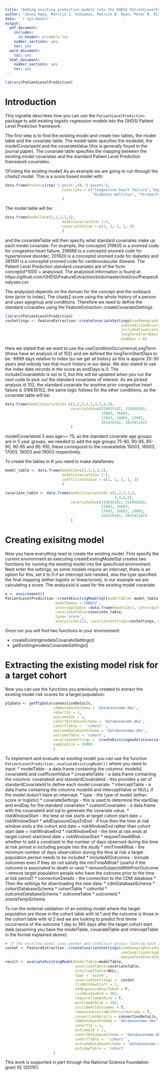 ```yaml
---
title: "Adding existing prediction models into the OHDSI PatientLevelPrediction framework"
author: "Jenna Reps, Martijn J. Schuemie, Patrick B. Ryan, Peter R. Rijnbeek"
date: '`r Sys.Date()`'
output:
  pdf_document:
    includes:
      in_header: preamble.tex
    number_sections: yes
    toc: yes
  word_document:
    toc: yes
  html_document:
    number_sections: yes
    toc: yes
---
```

<!--
%\VignetteEngine{knitr}
%\VignetteIndexEntry{Adding existing patient-level predictive models}
-->

```r
library(PatientLevelPrediction)
```
\newpage
# Introduction

This vignette describes how you can use the `PatientLevelPrediction` package to add existing logistic regression models into the OHDSI Patient Level Prediction framework.

The first step is to find the existing model and create two tables, the model table and the covariate table.  The model table specifies the modedId, the modelCovariateId and the covariateValue (this is generally found in the journal paper).  The covariate table specifies the mapping between the existing model covariates and the standard Patient Level Prediction framework covariates.



![Finding the existing model]
As an example we are going to run through the chads2 model.  This is a score based model with:
```r
data.frame(Point=c(rep('1 point',4),'2 points'),
                          Covariate = c("Congestive heart failure","Hypertension", "Age >= 75 years",
                                        "Diabetes mellitus", "Stroke/transient ischemic attack")
                          )
```

The model table will be:

```r
data.frame(modelId=c(1,1,1,1,1),
                          modelCovariateId= 1:5, 
                          covariateValue = c(1, 1, 1, 1, 2)
                          )
```
                          
and the covariateTable will then specify what standard covariates make up each model covariate.  For example, the conceptid 319835 is a snomed code for congestive heart failure, 316866 is a conceptid snomed code for hypertensive disorder, 201820 is a conceptid snomed code for diabetes and 381591 is a conceptid snomed code for cerebrovascular disease.  The Patient Level Prediction standard covariates are of the form: conceptid*1000 + analysisid.  The analysisid information is found at: https://github.com/OHDSI/FeatureExtraction/blob/master/inst/csv/PrespecAnalyses.csv

The analysisid depends on the domain for the concept and the lookback time (prior to index).  The chads2 score using the whole history of a person and uses agegroup and conditions.  Therefore we need to define the standard covaraites using the FeatureExtraction::createCovariateSettings

```r
library(PatientLevelPrediction)
covSettings <- FeatureExtraction::createCovariateSettings(useDemographicsAgeGroup = T, 
                                                     useConditionOccurrenceLongTerm = T,
                                                     includedCovariateIds = c(),
                                                     longTermStartDays = -9999, 
                                                     endDays = 0)
```
Here we stated that we want to use the useConditionOccurrenceLongTerm (these have an analysis id of 102) and we defined the longTermStartDays to be -9999 days relative to index (so we get all history as this is approx 20-30 years and nobody has that much history in our data).  We also stated to use the index date records in the score as endDays is 0.  The includeCovariateIds is set to 0, but this will be updated when you run the next code to pick out the standard covariates of interest.  As we picked analysis id 102, the standard covariate for anytime prior congestive heart failure is 319835102, the same logic follows for the other conditions, so the covariate table will be:

```r
data.frame(modelCovariateId= c(1,2,3,3,3,3,3,4,5),
                              covariateId=c(319835102, 316866102, 
                                            15003, 16003, 
                                            17003, 18003, 19003, 
                                            201820102, 381591102)
                              )
```

modelCovariateId 3 was age>= 75, as the standard covaraite age groups are in 5 year groups, we needed to add the age groups 75-80, 80-85, 85-90, 90-95 and 95-100, these correspond to the covaraiteIds 15003, 16003, 17003, 18003 and 19003 respectively.

To create the tables in R you need to make datafames:
```r
model_table <- data.frame(modelId=c(1,1,1,1,1),
                          modelCovariateId= 1:5, 
                          coefficientValue = c(1, 1, 1, 1, 2)
                          )

covariate_table <- data.frame(modelCovariateId= c(1,2,3,3,3,
                                                  3,3,4,5),
                              covariateId=c(319835102, 316866102, 
                                            15003, 16003, 
                                            17003, 18003, 19003, 
                                            201820102, 381591102)
                              )
```

# Creating exisitng model 

Now you have everything read to create the existing model.  First specify the current environment as executing createExistingModelSql creates two functions for running the existing model into the specificed environment.  Next enter the settings, as some models require an intercept, there is an option for this, set it to 0 if an intercept isnt needed, also the type specified the final mapping (either logistic or linear/score), in our example we are calculating a score.  The analysisid is used for the existing model covariate.

```r
e <- environment()
PatientLevelPrediction::createExistingModelSql(modelTable= model_table, 
                       modelNames ='CHADS2', 
                       interceptTable =data.frame(modelId=1, interceptValue=0),
                       covariateTable=covariate_table, 
                       type='score',
                       analysisId=112, covariateSettings=covSettings, e=e)
```

Once run you will find two functions in your environment:

   * createExistingmodelsCovariateSettings()
   * getExistingmodelsCovariateSettings()


# Extracting the existing model risk for a target cohort
Now you can use the functions you previously created to extract the existing model risk scores for a target population:
```r
plpData <- getPlpData(connectionDetails, 
                      cdmDatabaseSchema = 'databasename.dbo',
                      cohortId = 1,
                      outcomeIds = 2, 
                      cohortDatabaseSchema = 'databasename.dbo', 
                      cohortTable =  'cohort' , 
                      outcomeDatabaseSchema = 'databasename.dbo', 
                      outcomeTable = 'cohort', 
                      covariateSettings =  createExistingmodelsCovariateSettings(),
                      sampleSize = 20000
                      )
```

To implement and evaluate an existing model you can use the function `PatientLevelPrediction::evaluateExistingModel()` where you need to input: 
* modelTable - a data.frame containing the columns: modelId, covariateId and coefficientValue
* covaraiteTable - a data.frame containing the columns: covariateId and standardCovariateId - this provides a set of standardCovariateId to define each model covariate.
* interceptTable - a data.frame containing the columns modelId and interceptValue or NULL if the model doesn't  have an intercept.
* type - the type of model (either: score or logistic)
* covariateSettings - this is used to determine the startDay and endDay for the standard covariates
* customCovariates - a data.frame with the covariateId and sql to generate the covariate value.
* riskWindowStart - the time at risk starts at target cohort start date + riskWindowStart
* addExposureDaysToEnd - if true then the time at risk window ends a the cohort end date + riskWindowEnd rather than cohort start date + riskWindowEnd
* riskWindowEnd - the time at risk ends at target cohort start/end date + riskWindowStart
* requireTimeAtRisk - whether to add a constraint to the number of days observed during the time at risk period in including people into the study
* minTimeAtRisk - the minimum number of days observation during the time at risk a target population person needs to be included
* includeAllOutcomes - Include outcomes even if they do not satisfy the minTimeAtRisk?  (useful if the outcome is associated to death or rare)
* removeSubjectsWithPriorOutcome - remove target population people who have the outcome prior to the time at tisk period?
* connectionDetails - the connection to the CDM database
* Then the settings for downloading the new data:
  * cdmDatabaseSchema
  * cohortDatabaseSchema
  * cohortTable
  * cohortId
  * outcomeDatabaseSchema
  * outcomeTable
  * outcomeId
  * oracleTempSchema
  
To run the external validation of an existing model where the target population are those in the cohort table with id 1 and the outcome is those in the cohort table with id 2 and we are looking to predict first tinme occurrance of the outcome 1 day to 365 days after the target cohort start date (asusming you have the modelTable, covariateTable and interceptTable in the format explained above):
```r

# if the existing model uses gender and condition groups looking back 200 days:
covSet <- FeatureExtraction::createCovariateSettings(useDemographicsGender = T,
                                                     useConditionGroupEraMediumTerm = T, 
                                                     mediumTermStartDays = -200)
result <- evaluateExistingModel(modelTable=modelTable,
                                covariateTable=covariateTable,
                                interceptTable=NULL,
                                type = 'score', 
                                covariateSettings =  covSet
                                riskWindowStart = 1, 
                                addExposureDaysToEnd = F, 
                                riskWindowEnd = 365, 
                                requireTimeAtRisk = T, 
                                minTimeAtRisk = 364, 
                                includeAllOutcomes = T, 
                                removeSubjectsWithPriorOutcome = T, 
                                connectionDetails = connectionDetails, 
                                cdmDatabaseSchema = 'databasename.dbo',
                                cohortId = 1,
                                outcomeId = 2, 
                                cohortDatabaseSchema = 'databasename.dbo', 
                                cohortTable =  'cohort' , 
                                outcomeDatabaseSchema = 'databasename.dbo', 
                                outcomeTable = 'cohort'
                      )


```

This work is supported in part through the National Science Foundation grant IIS 1251151.



